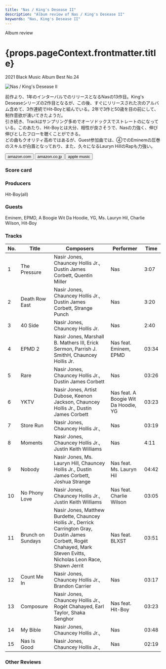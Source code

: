 ```yaml
---
title: "Nas / King's Desease II"
description: "Album review of Nas / King's Desease II"
keywords: "Nas, King's Desease II"
---
```






<p className="largeP">Album review</p>
<h1 className="h1--no--margin">{props.pageContext.frontmatter.title}</h1>
<p className="largeP">
  <Link to="/best50/2021/">2021 Black Music Album Best No.24</Link>
</p>

<Row  className="image-card-group">
	<Column colMd={3} colLg={4} noGutterMdLeft="">
       <ImageCard>

![Nas / King's Desease II](../../images/cd/nas9L.jpg)

</ImageCard>
	</Column>
	<Column colMd={4} colLg={8} noGutterMdLeft="">
		<p>
			前作より、1年のインターバルでのリリースとなるNasの13作目。King's Deseaseシリーズの2作目となるが、この後、すぐにリリースされた次のアルバム含めて、3作連続でHit-Boyと組んでいる。2年で3作と50歳を目の前にして、制作意欲が湧いてきたようだ。
			<br/>引き続き、Trackはサンプリング多めでオーソドックスでストレートのになっている。このあたり、Hit-Boyとは大分、相性が良さそうで、Nasの力強く、伸び伸びとしたフローを聴くことができる。
			<br/>どの曲もクオリティ高めではあるが、Guest参加曲では、④でのEminemの圧巻のスキルが白眉となっており、また、久々になるLauryn HillのRapも力強い。
		</p>
		<div>
		  <Button className="button-right-mergin"  href="https://amzn.to/3Kp7zLJ" renderIcon={ArrowUpRight} size='sm' kind='primary'>
  	    amazon.com
  	  </Button>
  	  <Button className="button-right-mergin"  href="https://amzn.to/3xgVmVO" renderIcon={ArrowUpRight} size='sm' kind='secondary'>
  	    amazon.co.jp
  	  </Button>
			<Button className="button-right-mergin"  href="https://apple.co/38x0gU1" renderIcon={ArrowUpRight} size='sm' kind='tertiary'>
  	   	apple music
  	  </Button>
			<AdvJS2/>
		</div>
	</Column>
</Row>
<Row >
	<Column colMd={4} colLg={4} noGutterMdLeft="">
		<div>
		  <h3>Score card</h3>
			<SliderJS1 value="2" />
		  <SliderJS2 value="1" />
			<SliderJS3 value="1" />
		  <SliderJS4 value="9" />
		</div>
	</Column>
	<Column colMd={8} colLg={8} noGutterMdLeft="">
		<div>
			<h3>Producers</h3>
			<p>
				Hit-Boy(all)
			</p>
			<h3>Guests</h3>
			<p>
				Eminem, EPMD, A Boogie Wit Da Hoodie, YG, Ms. Lauryn Hil, Charlie Wilson, Hit-Boy
			</p>
		</div>
	</Column>
</Row>

<h3>Tracks</h3>

| No. | Title             | Composers                                                                                                                                                               | Performer                            | Time  |
| --- | ----------------- | ----------------------------------------------------------------------------------------------------------------------------------------------------------------------- | ------------------------------------ | ----- |
| 1   | The Pressure      | Nasir Jones, Chauncey Hollis Jr., Dustin James Corbett, Quentin Miller                                                                                                  | Nas                                  | 3:07  |
| 2   | Death Row East    | Nasir Jones, Chauncey Hollis Jr., Dustin James Corbett, Strange Punch                                                                                                   | Nas                                  | 3:20  |
| 3   | 40 Side           | Nasir Jones, Chauncey Hollis Jr.                                                                                                                                        | Nas                                  | 2:40  |
| 4   | EPMD 2            | Nasir Jones, Marshall B. Mathers III, Erick Sermon, Parrish J. SmithH, Chauncey Hollis Jr.                                                                              | Nas feat. Eminem, EPMD               | 03:34 |
| 5   | Rare              | Nasir Jones, Chauncey Hollis Jr., Dustin James Corbett                                                                                                                  | Nas                                  | 03:26 |
| 6   | YKTV              | Nasir Jones, Artist Dubose, Keenon Jackson, Chauncey Hollis Jr., Dustin James Corbett                                                                                   | Nas feat. A Boogie Wit Da Hoodie, YG | 03:23 |
| 7   | Store Run         | Nasir Jones, Chauncey Hollis Jr.,                                                                                                                                       | Nas                                  | 03:19 |
| 8   | Moments           | Nasir Jones, Chauncey Hollis Jr., Justin Keith Williams                                                                                                                 | Nas                                  | 4:11  |
| 9   | Nobody            | Nasir Jones, Ms. Lauryn Hill, Chauncey Hollis Jr., Dustin James Corbett, Joshua Strange                                                                                 | Nas feat. Ms. Lauryn Hil             | 04:42 |
| 10  | No Phony Love     | Nasir Jones, Chauncey Hollis Jr., Justin Keith Williams                                                                                                                 | Nas feat. Charlie Wilson             | 03:05 |
| 11  | Brunch on Sundays | Nasir Jones, Matthew Burdette, Chauncey Hollis Jr., Derrick Carrington Gray, Dustin James Corbett, Rogét Chahayed, Mark Steven Evitts, Nicholas Leon Race, Shawn Jerrit | Nas feat. BLXST                      | 03:51 |
| 12  | Count Me In       | Nasir Jones, Chauncey Hollis Jr., Brandon Carrier                                                                                                                       | Nas                                  | 03:17 |
| 13  | Composure         | Nasir Jones, Chauncey Hollis Jr., Rogét Chahayed, Earl Taylor, Shaka Senghor                                                                                            | Nas feat. Hit-Boy                    | 03:23 |
| 14  | My Bible          | Nasir Jones, Chauncey Hollis Jr.,                                                                                                                                       | Nas                                  | 03:48 |
| 15  | Nas Is Good       | Nasir Jones, Chauncey Hollis Jr.,                                                                                                                                       | Nas                                  | 02:19 |

<h3>Other Reviews</h3>

<Row>
  <Column colMd={3} colLg={3} noGutterMdLeft>
    <Review1 />
  </Column>
	<Column colMd={3} colLg={3} noGutterMdLeft>
    <Review2 />
  </Column>
</Row>

<AdvJS3 />
